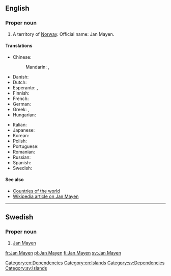 ==English==

===Proper noun===
{{en-proper noun}}

# A territory of [[Norway]].  Official name: Jan Mayen.

====Translations====
{{trans-top|Norwegian territory}}
* Chinese:
*: Mandarin: {{t-|cmn|揚馬延島|sc=Hani}}, {{t-|cmn|扬马延岛|tr=Yángmǎyándǎo|sc=Hani}}
* Danish: {{t-|da|Jan Mayen}}
* Dutch: {{t-|nl|Jan Mayen}}
* Esperanto: {{t-|eo|Jan Mayen}}, {{t-|eo|Jan-majen}}
* Finnish: {{t+|fi|Jan Mayen}}
* French: {{t+|fr|Jan Mayen}}
* German: {{t-|de|Jan Mayen}}
* Greek: {{t-|el|Γιαν Μαϋέν}}, {{t-|el|Γιαν Μαγιέν}}
* Hungarian: {{t-|hu|Jan Mayen}}
{{trans-mid}}
* Italian: {{t-|it|Jan Mayen}}
* Japanese: {{t-|ja|ヤンマイエン島|tr=Yanmaien-tō|sc=Jpan}}
* Korean: {{t-|ko|얀마옌 섬|tr=Yanmayen seom|sc=Kore}}
* Polish: {{t+|pl|Jan Mayen}}
* Portuguese: {{t-|pt|Jan Mayen}}
* Romanian: {{t-|ro|Jan Mayen}}
* Russian: {{t-|ru|Ян-Майен|m|tr=Jan-Májen|sc=Cyrl}}
* Spanish: {{t-|es|Jan Mayen}}
* Swedish: {{t+|sv|Jan Mayen}}
{{trans-bottom}}

====See also====
* [[Appendix:Countries of the world|Countries of the world]]
* [[w:Jan_Mayen|Wikipedia article on Jan Mayen]]

[[Category:en:Dependencies]]
[[Category:en:Islands]]

----

==Swedish==

===Proper noun===
{{head|sv|proper noun}}

# [[#English|Jan Mayen]]

[[Category:sv:Dependencies]]
[[Category:sv:Islands]]

[[fr:Jan Mayen]]
[[pl:Jan Mayen]]
[[fi:Jan Mayen]]
[[sv:Jan Mayen]]